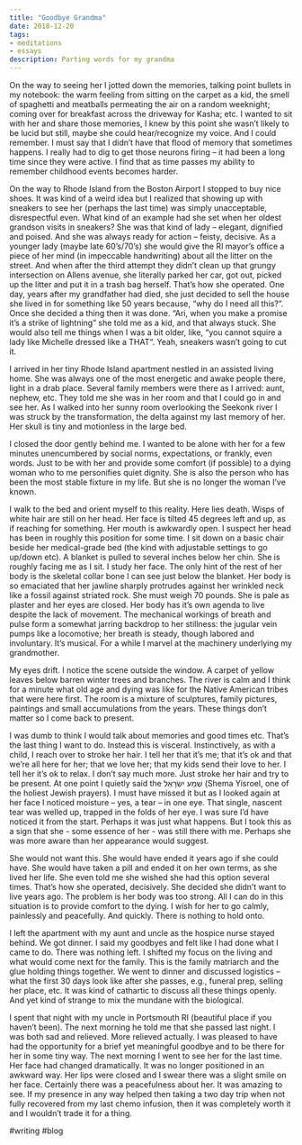 ```yaml
---
title: "Goodbye Grandma"
date: 2018-12-20
tags: 
- meditations
- essays
description: Parting words for my grandma
---
```


On the way to seeing her I jotted down the memories, talking point bullets in my notebook: the warm feeling from sitting on the carpet as a kid, the smell of spaghetti and meatballs permeating the air on a random weeknight; coming over for breakfast across the driveway for Kasha; etc. I wanted to sit with her and share those memories, I knew by this point she wasn’t likely to be lucid but still, maybe she could hear/recognize my voice. And I could remember. I must say that I didn’t have that flood of memory that sometimes happens. I really had to dig to get those neurons firing – it had been a long time since they were active. I find that as time passes my ability to remember childhood events becomes harder.

On the way to Rhode Island from the Boston Airport I stopped to buy nice shoes. It was kind of a weird idea but I realized that showing up with sneakers to see her (perhaps the last time) was simply unacceptable, disrespectful even. What kind of an example had she set when her oldest grandson visits in sneakers? She was that kind of lady – elegant, dignified and poised. And she was always ready for action – feisty, decisive. As a younger lady (maybe late 60’s/70’s) she would give the RI mayor’s office a piece of her mind (in impeccable handwriting) about all the litter on the street. And when after the third attempt they didn’t clean up that grungy intersection on Allens avenue, she literally parked her car, got out, picked up the litter and put it in a trash bag herself. That’s how she operated. One day, years after my grandfather had died, she just decided to sell the house she lived in for something like 50 years because, “why do I need all this?”. Once she decided a thing then it was done. “Ari, when you make a promise it’s a strike of lightning” she told me as a kid, and that always stuck. She would also tell me things when I was a bit older, like, “you cannot squire a lady like Michelle dressed like a THAT“. Yeah, sneakers wasn’t going to cut it.

I arrived in her tiny Rhode Island apartment nestled in an assisted living home. She was always one of the most energetic and awake people there, light in a drab place. Several family members were there as I arrived: aunt, nephew, etc. They told me she was in her room and that I could go in and see her. As I walked into her sunny room overlooking the Seekonk river I was struck by the transformation, the delta against my last memory of her. Her skull is tiny and motionless in the large bed.

I closed the door gently behind me. I wanted to be alone with her for a few minutes unencumbered by social norms, expectations, or frankly, even words. Just to be with her and provide some comfort (if possible) to a dying woman who to me personifies quiet dignity. She is also the person who has been the most stable fixture in my life. But she is no longer the woman I’ve known.

I walk to the bed and orient myself to this reality. Here lies death. Wisps of white hair are still on her head. Her face is tilted 45 degrees left and up, as if reaching for something. Her mouth is awkwardly open. I suspect her head has been in roughly this position for some time. I sit down on a basic chair beside her medical-grade bed (the kind with adjustable settings to go up/down etc). A blanket is pulled to several inches below her chin. She is roughly facing me as I sit. I study her face. The only hint of the rest of her body is the skeletal collar bone I can see just below the blanket. Her body is so emaciated that her jawline sharply protrudes against her wrinkled neck like a fossil against striated rock. She must weigh 70 pounds. She is pale as plaster and her eyes are closed. Her body has it’s own agenda to live despite the lack of movement. The mechanical workings of breath and pulse form a somewhat jarring backdrop to her stillness: the jugular vein pumps like a locomotive; her breath is steady, though labored and involuntary. It’s musical. For a while I marvel at the machinery underlying my grandmother.

My eyes drift. I notice the scene outside the window. A carpet of yellow leaves below barren winter trees and branches. The river is calm and I think for a minute what old age and dying was like for the Native American tribes that were here first. The room is a mixture of sculptures, family pictures, paintings and small accumulations from the years. These things don’t matter so I come back to present.

I was dumb to think I would talk about memories and good times etc. That’s the last thing I want to do. Instead this is visceral. Instinctively, as with a child, I reach over to stroke her hair. I tell her that it’s me; that it’s ok and that we’re all here for her; that we love her; that my kids send their love to her. I tell her it’s ok to relax. I don’t say much more. Just stroke her hair and try to be present. At one point I quietly said the שְׁמַע יִשְׂרָאֵל (Shema Yisroel, one of the holiest Jewish prayers). I must have missed it but as I looked again at her face I noticed moisture – yes, a tear – in one eye. That single, nascent tear was welled up, trapped in the folds of her eye. I was sure I’d have noticed it from the start. Perhaps it was just what happens. But I took this as a sign that she - some essence of her - was still there with me. Perhaps she was more aware than her appearance would suggest.

She would not want this. She would have ended it years ago if she could have. She would have taken a pill and ended it on her own terms, as she lived her life. She even told me she wished she had this option several times. That’s how she operated, decisively. She decided she didn’t want to live years ago. The problem is her body was too strong. All I can do in this situation is to provide comfort to the dying. I wish for her to go calmly, painlessly and peacefully. And quickly. There is nothing to hold onto.

I left the apartment with my aunt and uncle as the hospice nurse stayed behind. We got dinner. I said my goodbyes and felt like I had done what I came to do. There was nothing left. I shifted my focus on the living and what would come next for the family. This is the family matriarch and the glue holding things together. We went to dinner and discussed logistics – what the first 30 days look like after she passes, e.g., funeral prep, selling her place, etc. It was kind of cathartic to discuss all these things openly. And yet kind of strange to mix the mundane with the biological.

I spent that night with my uncle in Portsmouth RI (beautiful place if you haven’t been). The next morning he told me that she passed last night. I was both sad and relieved. More relieved actually. I was pleased to have had the opportunity for a brief yet meaningful goodbye and to be there for her in some tiny way. The next morning I went to see her for the last time. Her face had changed dramatically. It was no longer positioned in an awkward way. Her lips were closed and I swear there was a slight smile on her face. Certainly there was a peacefulness about her. It was amazing to see. If my presence in any way helped then taking a two day trip when not fully recovered from my last chemo infusion, then it was completely worth it and I wouldn’t trade it for a thing.

#writing #blog 